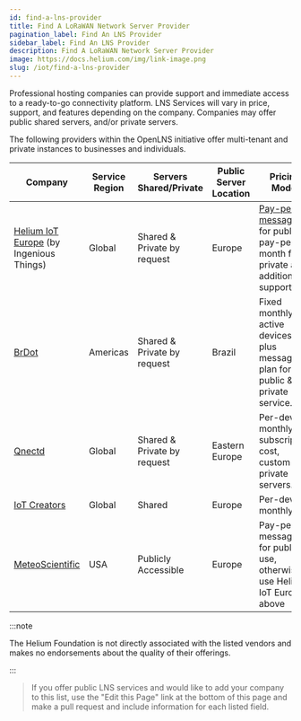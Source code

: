 ```yaml
---
id: find-a-lns-provider
title: Find A LoRaWAN Network Server Provider
pagination_label: Find An LNS Provider
sidebar_label: Find An LNS Provider
description: Find A LoRaWAN Network Server Provider
image: https://docs.helium.com/img/link-image.png
slug: /iot/find-a-lns-provider
---
```



Professional hosting companies can provide support and immediate access to a ready-to-go
connectivity platform. LNS Services will vary in price, support, and features depending on the
company. Companies may offer public shared servers, and/or private servers.

The following providers within the OpenLNS initiative offer multi-tenant and private instances to
businesses and individuals.

| Company                                                               | Service Region | Servers Shared/Private      | Public Server Location | Pricing Model                                                                                                                                   |
| --------------------------------------------------------------------- | -------------- | --------------------------- | ---------------------- | ----------------------------------------------------------------------------------------------------------------------------------------------- |
| [Helium IoT Europe](https://www.helium-iot.eu/) (by Ingenious Things) | Global         | Shared & Private by request | Europe                 | [Pay-per-message](https://www.helium-iot.eu/use-helium-with-helium-iot-europe/) for public or pay-per-month for private and additional support. |
| [BrDot](https://brdot.com.br/)                                        | Americas       | Shared & Private by request | Brazil                 | Fixed monthly for active devices plus message plan for public & private service.                                                                |
| [Qnectd](https://qnectd.com/)                                         | Global         | Shared & Private by request | Eastern Europe         | Per-device monthly subscription cost, custom for private servers.                                                                               |
| [IoT Creators](https://iotcreators.com/helium/)                       | Global         | Shared                      | Europe                 | Per-device monthly                                                                                                                              |
| [MeteoScientific](https://console.meteoscientific.com/front/)         | USA            | Publicly Accessible         | Europe                 | Pay-per-message for public use, otherwise use Helium IoT Europe above                                                                           |

:::note

The Helium Foundation is not directly associated with the listed vendors and makes no endorsements
about the quality of their offerings.

:::

> If you offer public LNS services and would like to add your company to this list, use the "Edit
> this Page" link at the bottom of this page and make a pull request and include information for
> each listed field.
